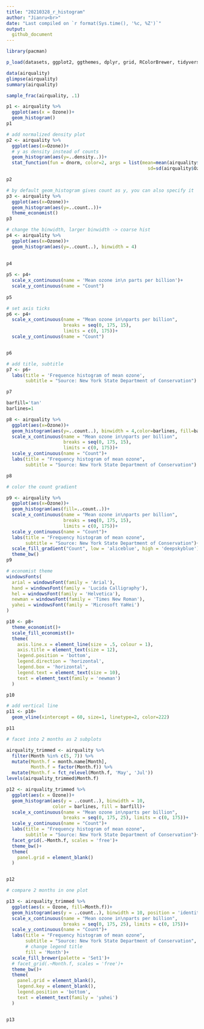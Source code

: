 ```yaml
---
title: "20210328_r_histogram"
author: "Jianru<br>"
date: "Last compiled on `r format(Sys.time(), '%c, %Z')`"
output: 
  github_document
---
```


```r
library(pacman)

p_load(datasets, ggplot2, ggthemes, dplyr, grid, RColorBrewer, tidyverse)
```

```r
data(airquality)
glimpse(airquality)
summary(airquality)
```

```r
sample_frac(airquality, .1)

```

```r
p1 <- airquality %>% 
  ggplot(aes(x = Ozone))+
  geom_histogram()
p1
```

```r

# add normalized density plot
p2 <- airquality %>% 
  ggplot(aes(x=Ozone))+
  # y as density instead of counts
  geom_histogram(aes(y=..density..))+
  stat_function(fun = dnorm, color=2, args = list(mean=mean(airquality$Ozone, na.rm = TRUE),
                                                    sd=sd(airquality$Ozone, na.rm = TRUE)))

p2
```

```r
# by default geom_histogram gives count as y, you can also specify it
p3 <- airquality %>% 
  ggplot(aes(x=Ozone))+
  geom_histogram(aes(y=..count..))+
  theme_economist()
p3
```

```r
# change the binwidth, larger binwidth -> coarse hist
p4 <- airquality %>% 
  ggplot(aes(x=Ozone))+
  geom_histogram(aes(y=..count..), binwidth = 4)
  
  
p4
```

```r

p5 <- p4+
  scale_x_continuous(name = 'Mean ozone in\n parts per billion')+
  scale_y_continuous(name = "Count")
  
p5

```

```r
# set axis ticks
p6 <- p4+
  scale_x_continuous(name = "Mean ozone in\nparts per billion",
                     breaks = seq(0, 175, 15), 
                     limits = c(0, 175))+
  scale_y_continuous(name = "Count")


p6
```

```r
# add title, subtitle
p7 <- p6+
  labs(title = 'Frequence histogram of mean ozone', 
       subtitle = "Source: New York State Department of Conservation")

p7
```

```r


barfill='tan'
barlines=1

p8 <- airquality %>% 
  ggplot(aes(x=Ozone))+
  geom_histogram(aes(y=..count..), binwidth = 4,color=barlines, fill=barfill)+
  scale_x_continuous(name = "Mean ozone in\nparts per billion", 
                     breaks = seq(0, 175, 15), 
                     limits = c(0, 175))+
  scale_y_continuous(name = "Count")+
  labs(title = "Frequency histogram of mean ozone", 
       subtitle = "Source: New York State Department of Conservation")

p8
```

```r
# color the count gradient

p9 <- airquality %>% 
  ggplot(aes(x=Ozone))+
  geom_histogram(aes(fill=..count..))+
  scale_x_continuous(name = "Mean ozone in\nparts per billion", 
                     breaks = seq(0, 175, 15), 
                     limits = c(0, 175))+
  scale_y_continuous(name = "Count")+
  labs(title = "Frequency histogram of mean ozone", 
       subtitle = "Source: New York State Department of Conservation")+
  scale_fill_gradient("Count", low = 'aliceblue', high = 'deepskyblue')+
  theme_bw()
p9
```

```r
# economist theme
windowsFonts(
  arial = windowsFont(family = 'Arial'),
  hand = windowsFont(family = 'Lucida Calligraphy'),
  hel = windowsFont(family = 'Helvetica'),
  newman = windowsFont(family = 'Times New Roman'),
  yahei = windowsFont(family = 'Microsoft YaHei')
)

p10 <- p8+
  theme_economist()+
  scale_fill_economist()+
  theme(
    axis.line.x = element_line(size = .5, colour = 1),
    axis.title = element_text(size = 12),
    legend.position = 'bottom',
    legend.direction = 'horizontal',
    legend.box = 'horizontal',
    legend.text = element_text(size = 10),
    text = element_text(family = 'newman')
  )

p10
```

```r

# add vertical line
p11 <- p10+
  geom_vline(xintercept = 60, size=1, linetype=2, color=222)

p11
```

```r
# facet into 2 months as 2 subplots

airquality_trimmed <- airquality %>% 
  filter(Month %in% c(5, 7)) %>% 
  mutate(Month.f = month.name[Month],
         Month.f = factor(Month.f)) %>% 
  mutate(Month.f = fct_relevel(Month.f, 'May', 'Jul'))
levels(airquality_trimmed$Month.f)

p12 <- airquality_trimmed %>% 
  ggplot(aes(x = Ozone))+
  geom_histogram(aes(y = ..count..), binwidth = 10,
                 color = barlines, fill = barfill)+
  scale_x_continuous(name = "Mean ozone in\nparts per billion", 
                     breaks = seq(0, 175, 25), limits = c(0, 175))+
  scale_y_continuous(name = "Count")+
  labs(title = "Frequency histogram of mean ozone",
       subtitle = "Source: New York State Department of Conservation")+
  facet_grid(.~Month.f, scales = 'free')+
  theme_bw()+
  theme(
    panel.grid = element_blank()
  )


p12
```

```r
# compare 2 months in one plot

p13 <- airquality_trimmed %>% 
  ggplot(aes(x = Ozone, fill=Month.f))+
  geom_histogram(aes(y = ..count..), binwidth = 10, position = 'identity', alpha=.5)+
  scale_x_continuous(name = "Mean ozone in\nparts per billion", 
                     breaks = seq(0, 175, 25), limits = c(0, 175))+
  scale_y_continuous(name = "Count")+
  labs(title = "Frequency histogram of mean ozone",
       subtitle = "Source: New York State Department of Conservation",
       # change legend title
       fill = 'Month')+
  scale_fill_brewer(palette = 'Set1')+
  # facet_grid(.~Month.f, scales = 'free')+
  theme_bw()+
  theme(
    panel.grid = element_blank(),
    legend.key = element_blank(),
    legend.position = 'bottom',
    text = element_text(family = 'yahei')
  )


p13
```

```r

```
